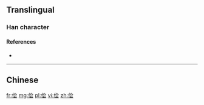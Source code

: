 {{also|儈}}
==Translingual==

===Han character===
{{Han char|rn=9|rad=人|as=06|sn=8|four=|canj=OOMI|ids=⿰亻会}}

====References====
* {{Han ref|kx=0102.291|hdz=10150.030|uh=4FA9|ud=20393}}

----

==Chinese==
{{zh-see|儈}}

[[fr:侩]]
[[mg:侩]]
[[pl:侩]]
[[vi:侩]]
[[zh:侩]]
